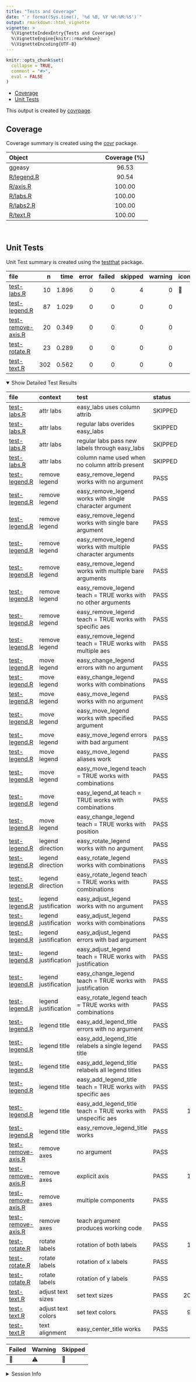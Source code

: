 ```yaml
---
title: "Tests and Coverage"
date: "`r format(Sys.time(), '%d %B, %Y %H:%M:%S')`"
output: rmarkdown::html_vignette
vignette: >
  %\VignetteIndexEntry{Tests and Coverage}
  %\VignetteEngine{knitr::rmarkdown}
  %\VignetteEncoding{UTF-8}
---
```

  
```r
knitr::opts_chunk$set(
  collapse = TRUE,
  comment = "#>",
  eval = FALSE
)
```

<!--- Placeholder for tests/README.md Do Not Edit--->
-   [Coverage](#coverage)
-   [Unit Tests](#unit-tests)

This output is created by
[covrpage](https://github.com/yonicd/covrpage).

## Coverage

Coverage summary is created using the
[covr](https://github.com/r-lib/covr) package.

| Object                      | Coverage (%) |
|:----------------------------|:------------:|
| ggeasy                      |    96.53     |
| [R/legend.R](https://github.com/jonocarroll/ggeasy/blob/r_devel_env_check/R/legend.R) |    90.54     |
| [R/axis.R](https://github.com/jonocarroll/ggeasy/blob/r_devel_env_check/R/axis.R)     |    100.00    |
| [R/labs.R](https://github.com/jonocarroll/ggeasy/blob/r_devel_env_check/R/labs.R)     |    100.00    |
| [R/labs2.R](https://github.com/jonocarroll/ggeasy/blob/r_devel_env_check/R/labs2.R)   |    100.00    |
| [R/text.R](https://github.com/jonocarroll/ggeasy/blob/r_devel_env_check/R/text.R)     |    100.00    |

<br>

## Unit Tests

Unit Test summary is created using the
[testthat](https://github.com/r-lib/testthat) package.

| file                                              |   n |  time | error | failed | skipped | warning | icon |
|:--------------------------------------------------|----:|------:|------:|-------:|--------:|--------:|:-----|
| [test-labs.R](https://github.com/jonocarroll/ggeasy/blob/r_devel_env_check/tests/testthat/test-labs.R)               |  10 | 1.896 |     0 |      0 |       4 |       0 | 🔶    |
| [test-legend.R](https://github.com/jonocarroll/ggeasy/blob/r_devel_env_check/tests/testthat/test-legend.R)           |  87 | 1.029 |     0 |      0 |       0 |       0 |      |
| [test-remove-axis.R](https://github.com/jonocarroll/ggeasy/blob/r_devel_env_check/tests/testthat/test-remove-axis.R) |  20 | 0.349 |     0 |      0 |       0 |       0 |      |
| [test-rotate.R](https://github.com/jonocarroll/ggeasy/blob/r_devel_env_check/tests/testthat/test-rotate.R)           |  23 | 0.289 |     0 |      0 |       0 |       0 |      |
| [test-text.R](https://github.com/jonocarroll/ggeasy/blob/r_devel_env_check/tests/testthat/test-text.R)               | 302 | 0.562 |     0 |      0 |       0 |       0 |      |

<details open>
<summary>
Show Detailed Test Results
</summary>

| file                                                   | context              | test                                                            | status  |   n |  time | icon |
|:-------------------------------------------------------|:---------------------|:----------------------------------------------------------------|:--------|----:|------:|:-----|
| [test-labs.R](https://github.com/jonocarroll/ggeasy/blob/r_devel_env_check/tests/testthat/test-labs.R#L29)                | attr labs            | easy\_labs uses column attrib                                   | SKIPPED |   4 | 0.780 | 🔶    |
| [test-labs.R](https://github.com/jonocarroll/ggeasy/blob/r_devel_env_check/tests/testthat/test-labs.R#L46_L47)            | attr labs            | regular labs overides easy\_labs                                | SKIPPED |   2 | 0.552 | 🔶    |
| [test-labs.R](https://github.com/jonocarroll/ggeasy/blob/r_devel_env_check/tests/testthat/test-labs.R#L57_L58)            | attr labs            | regular labs pass new labels through easy\_labs                 | SKIPPED |   2 | 0.306 | 🔶    |
| [test-labs.R](https://github.com/jonocarroll/ggeasy/blob/r_devel_env_check/tests/testthat/test-labs.R#L76_L77)            | attr labs            | column name used when no column attrib present                  | SKIPPED |   2 | 0.258 | 🔶    |
| [test-legend.R](https://github.com/jonocarroll/ggeasy/blob/r_devel_env_check/tests/testthat/test-legend.R#L10)            | remove legend        | easy\_remove\_legend works with no argument                     | PASS    |   1 | 0.020 |      |
| [test-legend.R](https://github.com/jonocarroll/ggeasy/blob/r_devel_env_check/tests/testthat/test-legend.R#L16)            | remove legend        | easy\_remove\_legend works with single character argument       | PASS    |   1 | 0.019 |      |
| [test-legend.R](https://github.com/jonocarroll/ggeasy/blob/r_devel_env_check/tests/testthat/test-legend.R#L22)            | remove legend        | easy\_remove\_legend works with single bare argument            | PASS    |   1 | 0.019 |      |
| [test-legend.R](https://github.com/jonocarroll/ggeasy/blob/r_devel_env_check/tests/testthat/test-legend.R#L28)            | remove legend        | easy\_remove\_legend works with multiple character arguments    | PASS    |   1 | 0.033 |      |
| [test-legend.R](https://github.com/jonocarroll/ggeasy/blob/r_devel_env_check/tests/testthat/test-legend.R#L34)            | remove legend        | easy\_remove\_legend works with multiple bare arguments         | PASS    |   1 | 0.024 |      |
| [test-legend.R](https://github.com/jonocarroll/ggeasy/blob/r_devel_env_check/tests/testthat/test-legend.R#L41)            | remove legend        | easy\_remove\_legend teach = TRUE works with no other arguments | PASS    |   2 | 0.008 |      |
| [test-legend.R](https://github.com/jonocarroll/ggeasy/blob/r_devel_env_check/tests/testthat/test-legend.R#L49)            | remove legend        | easy\_remove\_legend teach = TRUE works with specific aes       | PASS    |   2 | 0.007 |      |
| [test-legend.R](https://github.com/jonocarroll/ggeasy/blob/r_devel_env_check/tests/testthat/test-legend.R#L57)            | remove legend        | easy\_remove\_legend teach = TRUE works with multiple aes       | PASS    |   2 | 0.007 |      |
| [test-legend.R](https://github.com/jonocarroll/ggeasy/blob/r_devel_env_check/tests/testthat/test-legend.R#L64)            | move legend          | easy\_change\_legend errors with no argument                    | PASS    |   1 | 0.013 |      |
| [test-legend.R](https://github.com/jonocarroll/ggeasy/blob/r_devel_env_check/tests/testthat/test-legend.R#L70)            | move legend          | easy\_change\_legend works with combinations                    | PASS    |   4 | 0.133 |      |
| [test-legend.R](https://github.com/jonocarroll/ggeasy/blob/r_devel_env_check/tests/testthat/test-legend.R#L85)            | move legend          | easy\_move\_legend works with no argument                       | PASS    |   1 | 0.024 |      |
| [test-legend.R](https://github.com/jonocarroll/ggeasy/blob/r_devel_env_check/tests/testthat/test-legend.R#L91)            | move legend          | easy\_move\_legend works with specified argument                | PASS    |   3 | 0.071 |      |
| [test-legend.R](https://github.com/jonocarroll/ggeasy/blob/r_devel_env_check/tests/testthat/test-legend.R#L101)           | move legend          | easy\_move\_legend errors with bad argument                     | PASS    |   1 | 0.011 |      |
| [test-legend.R](https://github.com/jonocarroll/ggeasy/blob/r_devel_env_check/tests/testthat/test-legend.R#L107)           | move legend          | easy\_move\_legend aliases work                                 | PASS    |   3 | 0.075 |      |
| [test-legend.R](https://github.com/jonocarroll/ggeasy/blob/r_devel_env_check/tests/testthat/test-legend.R#L119)           | move legend          | easy\_move\_legend teach = TRUE works with combinations         | PASS    |   4 | 0.041 |      |
| [test-legend.R](https://github.com/jonocarroll/ggeasy/blob/r_devel_env_check/tests/testthat/test-legend.R#L128)           | move legend          | easy\_legend\_at teach = TRUE works with combinations           | PASS    |   4 | 0.031 |      |
| [test-legend.R](https://github.com/jonocarroll/ggeasy/blob/r_devel_env_check/tests/testthat/test-legend.R#L137)           | move legend          | easy\_change\_legend teach = TRUE works with position           | PASS    |   3 | 0.036 |      |
| [test-legend.R](https://github.com/jonocarroll/ggeasy/blob/r_devel_env_check/tests/testthat/test-legend.R#L147)           | legend direction     | easy\_rotate\_legend works with no argument                     | PASS    |   1 | 0.020 |      |
| [test-legend.R](https://github.com/jonocarroll/ggeasy/blob/r_devel_env_check/tests/testthat/test-legend.R#L153)           | legend direction     | easy\_rotate\_legend works with combinations                    | PASS    |   4 | 0.076 |      |
| [test-legend.R](https://github.com/jonocarroll/ggeasy/blob/r_devel_env_check/tests/testthat/test-legend.R#L168)           | legend direction     | easy\_rotate\_legend teach = TRUE works with combinations       | PASS    |   4 | 0.030 |      |
| [test-legend.R](https://github.com/jonocarroll/ggeasy/blob/r_devel_env_check/tests/testthat/test-legend.R#L179)           | legend justification | easy\_adjust\_legend works with no argument                     | PASS    |   1 | 0.019 |      |
| [test-legend.R](https://github.com/jonocarroll/ggeasy/blob/r_devel_env_check/tests/testthat/test-legend.R#L185)           | legend justification | easy\_adjust\_legend works with combinations                    | PASS    |   3 | 0.056 |      |
| [test-legend.R](https://github.com/jonocarroll/ggeasy/blob/r_devel_env_check/tests/testthat/test-legend.R#L195)           | legend justification | easy\_adjust\_legend errors with bad argument                   | PASS    |   1 | 0.009 |      |
| [test-legend.R](https://github.com/jonocarroll/ggeasy/blob/r_devel_env_check/tests/testthat/test-legend.R#L201)           | legend justification | easy\_adjust\_legend teach = TRUE works with justification      | PASS    |   3 | 0.038 |      |
| [test-legend.R](https://github.com/jonocarroll/ggeasy/blob/r_devel_env_check/tests/testthat/test-legend.R#L209)           | legend justification | easy\_change\_legend teach = TRUE works with justification      | PASS    |   3 | 0.028 |      |
| [test-legend.R](https://github.com/jonocarroll/ggeasy/blob/r_devel_env_check/tests/testthat/test-legend.R#L217)           | legend justification | easy\_rotate\_legend teach = TRUE works with combinations       | PASS    |   4 | 0.031 |      |
| [test-legend.R](https://github.com/jonocarroll/ggeasy/blob/r_devel_env_check/tests/testthat/test-legend.R#L226)           | legend title         | easy\_add\_legend\_title errors with no argument                | PASS    |   1 | 0.008 |      |
| [test-legend.R](https://github.com/jonocarroll/ggeasy/blob/r_devel_env_check/tests/testthat/test-legend.R#L232)           | legend title         | easy\_add\_legend\_title relabels a single legend title         | PASS    |   1 | 0.019 |      |
| [test-legend.R](https://github.com/jonocarroll/ggeasy/blob/r_devel_env_check/tests/testthat/test-legend.R#L239)           | legend title         | easy\_add\_legend\_title relabels all legend titles             | PASS    |   9 | 0.031 |      |
| [test-legend.R](https://github.com/jonocarroll/ggeasy/blob/r_devel_env_check/tests/testthat/test-legend.R#L247)           | legend title         | easy\_add\_legend\_title teach = TRUE works with specific aes   | PASS    |   4 | 0.030 |      |
| [test-legend.R](https://github.com/jonocarroll/ggeasy/blob/r_devel_env_check/tests/testthat/test-legend.R#L256)           | legend title         | easy\_add\_legend\_title teach = TRUE works with unspecific aes | PASS    |  12 | 0.041 |      |
| [test-legend.R](https://github.com/jonocarroll/ggeasy/blob/r_devel_env_check/tests/testthat/test-legend.R#L270)           | legend title         | easy\_remove\_legend\_title works                               | PASS    |   1 | 0.021 |      |
| [test-remove-axis.R](https://github.com/jonocarroll/ggeasy/blob/r_devel_env_check/tests/testthat/test-remove-axis.R#L15)  | remove axes          | no argument                                                     | PASS    |   3 | 0.080 |      |
| [test-remove-axis.R](https://github.com/jonocarroll/ggeasy/blob/r_devel_env_check/tests/testthat/test-remove-axis.R#L46)  | remove axes          | explicit axis                                                   | PASS    |  10 | 0.172 |      |
| [test-remove-axis.R](https://github.com/jonocarroll/ggeasy/blob/r_devel_env_check/tests/testthat/test-remove-axis.R#L90)  | remove axes          | multiple components                                             | PASS    |   4 | 0.081 |      |
| [test-remove-axis.R](https://github.com/jonocarroll/ggeasy/blob/r_devel_env_check/tests/testthat/test-remove-axis.R#L109) | remove axes          | teach argument produces working code                            | PASS    |   3 | 0.016 |      |
| [test-rotate.R](https://github.com/jonocarroll/ggeasy/blob/r_devel_env_check/tests/testthat/test-rotate.R#L10)            | rotate labels        | rotation of both labels                                         | PASS    |  17 | 0.171 |      |
| [test-rotate.R](https://github.com/jonocarroll/ggeasy/blob/r_devel_env_check/tests/testthat/test-rotate.R#L64)            | rotate labels        | rotation of x labels                                            | PASS    |   3 | 0.064 |      |
| [test-rotate.R](https://github.com/jonocarroll/ggeasy/blob/r_devel_env_check/tests/testthat/test-rotate.R#L79)            | rotate labels        | rotation of y labels                                            | PASS    |   3 | 0.054 |      |
| [test-text.R](https://github.com/jonocarroll/ggeasy/blob/r_devel_env_check/tests/testthat/test-text.R#L25)                | adjust text sizes    | set text sizes                                                  | PASS    | 203 | 0.364 |      |
| [test-text.R](https://github.com/jonocarroll/ggeasy/blob/r_devel_env_check/tests/testthat/test-text.R#L146)               | adjust text colors   | set text colors                                                 | PASS    |  98 | 0.175 |      |
| [test-text.R](https://github.com/jonocarroll/ggeasy/blob/r_devel_env_check/tests/testthat/test-text.R#L220)               | text alignment       | easy\_center\_title works                                       | PASS    |   1 | 0.023 |      |

| Failed | Warning | Skipped |
|:-------|:--------|:--------|
| 🛑      | ⚠️      | 🔶       |

</details>
<details>
<summary>
Session Info
</summary>

| Field    | Value                         |
|:---------|:------------------------------|
| Version  | R version 4.0.3 (2020-10-10)  |
| Platform | x86\_64-pc-linux-gnu (64-bit) |
| Running  | Pop!\_OS 20.10                |
| Language | en\_AU                        |
| Timezone | Australia/Adelaide            |

| Package  | Version |
|:---------|:--------|
| testthat | 3.0.1   |
| covr     | 3.5.1   |
| covrpage | 0.1     |

</details>
<!--- Final Status : skipped/warning --->
